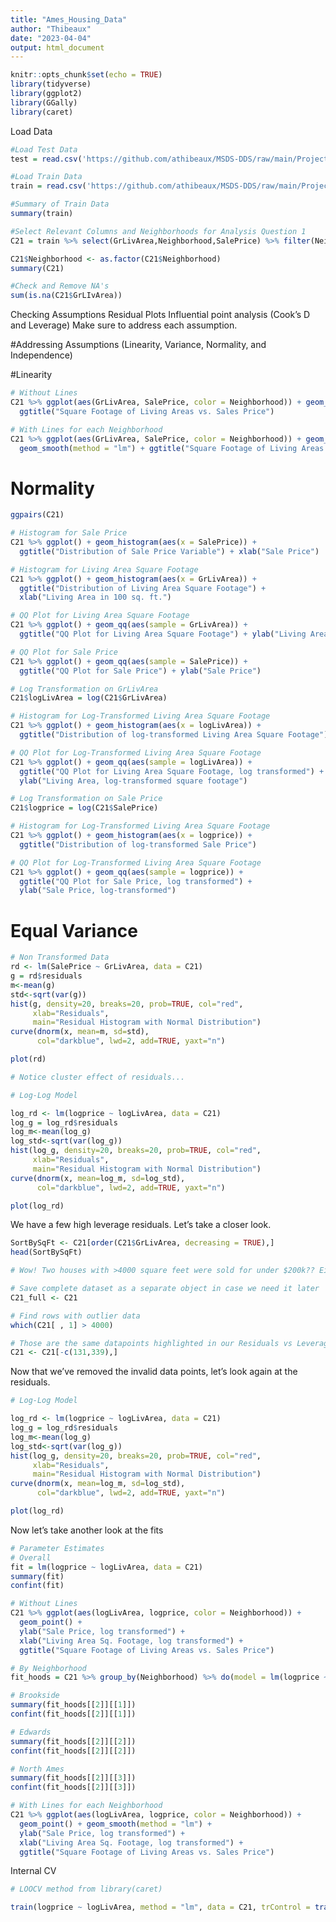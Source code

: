 ---
title: "Ames_Housing_Data"
author: "Thibeaux"
date: "2023-04-04"
output: html_document
---

```{r setup, include=FALSE}
knitr::opts_chunk$set(echo = TRUE)
library(tidyverse)
library(ggplot2)
library(GGally)
library(caret)
```

Load Data
```{r}
#Load Test Data
test = read.csv('https://github.com/athibeaux/MSDS-DDS/raw/main/Project/test.csv', header = TRUE, fill = TRUE)

#Load Train Data
train = read.csv('https://github.com/athibeaux/MSDS-DDS/raw/main/Project/train.csv', header = TRUE, fill = NA)

#Summary of Train Data
summary(train)

#Select Relevant Columns and Neighborhoods for Analysis Question 1
C21 = train %>% select(GrLivArea,Neighborhood,SalePrice) %>% filter(Neighborhood == "NAmes" | Neighborhood == "Edwards" | Neighborhood == "BrkSide")

C21$Neighborhood <- as.factor(C21$Neighborhood)
summary(C21)

#Check and Remove NA's
sum(is.na(C21$GrLIvArea))
```

Checking Assumptions 
		Residual Plots 
		Influential point analysis (Cook’s D and Leverage)
		Make sure to address each assumption.

#Addressing Assumptions (Linearity, Variance, Normality, and Independence)

#Linearity
```{r Linearity Assumption}
# Without Lines
C21 %>% ggplot(aes(GrLivArea, SalePrice, color = Neighborhood)) + geom_point() +
  ggtitle("Square Footage of Living Areas vs. Sales Price")

# With Lines for each Neighborhood
C21 %>% ggplot(aes(GrLivArea, SalePrice, color = Neighborhood)) + geom_point() +
  geom_smooth(method = "lm") + ggtitle("Square Footage of Living Areas vs. Sales Price")
```

# Normality
```{r Normality Assumption}
ggpairs(C21)

# Histogram for Sale Price
C21 %>% ggplot() + geom_histogram(aes(x = SalePrice)) + 
  ggtitle("Distribution of Sale Price Variable") + xlab("Sale Price")

# Histogram for Living Area Square Footage
C21 %>% ggplot() + geom_histogram(aes(x = GrLivArea)) +
  ggtitle("Distribution of Living Area Square Footage") +
  xlab("Living Area in 100 sq. ft.")

# QQ Plot for Living Area Square Footage
C21 %>% ggplot() + geom_qq(aes(sample = GrLivArea)) + 
  ggtitle("QQ Plot for Living Area Square Footage") + ylab("Living Area Square Footage")

# QQ Plot for Sale Price
C21 %>% ggplot() + geom_qq(aes(sample = SalePrice)) + 
  ggtitle("QQ Plot for Sale Price") + ylab("Sale Price")

# Log Transformation on GrLivArea
C21$logLivArea = log(C21$GrLivArea)

# Histogram for Log-Transformed Living Area Square Footage
C21 %>% ggplot() + geom_histogram(aes(x = logLivArea)) +
  ggtitle("Distribution of log-transformed Living Area Square Footage")

# QQ Plot for Log-Transformed Living Area Square Footage
C21 %>% ggplot() + geom_qq(aes(sample = logLivArea)) + 
  ggtitle("QQ Plot for Living Area Square Footage, log transformed") + 
  ylab("Living Area, log-transformed square footage")

# Log Transformation on Sale Price
C21$logprice = log(C21$SalePrice)

# Histogram for Log-Transformed Living Area Square Footage
C21 %>% ggplot() + geom_histogram(aes(x = logprice)) +
  ggtitle("Distribution of log-transformed Sale Price")

# QQ Plot for Log-Transformed Living Area Square Footage
C21 %>% ggplot() + geom_qq(aes(sample = logprice)) + 
  ggtitle("QQ Plot for Sale Price, log transformed") + 
  ylab("Sale Price, log-transformed")


```

# Equal Variance
```{r Equal Variance}
# Non Transformed Data
rd <- lm(SalePrice ~ GrLivArea, data = C21)
g = rd$residuals
m<-mean(g)
std<-sqrt(var(g))
hist(g, density=20, breaks=20, prob=TRUE, col="red",
     xlab="Residuals",  
     main="Residual Histogram with Normal Distribution")
curve(dnorm(x, mean=m, sd=std), 
      col="darkblue", lwd=2, add=TRUE, yaxt="n")

plot(rd)

# Notice cluster effect of residuals...

# Log-Log Model 

log_rd <- lm(logprice ~ logLivArea, data = C21)
log_g = log_rd$residuals
log_m<-mean(log_g)
log_std<-sqrt(var(log_g))
hist(log_g, density=20, breaks=20, prob=TRUE, col="red",
     xlab="Residuals",  
     main="Residual Histogram with Normal Distribution")
curve(dnorm(x, mean=log_m, sd=log_std), 
      col="darkblue", lwd=2, add=TRUE, yaxt="n")

plot(log_rd)
```
We have a few high leverage residuals. Let's take a closer look.

```{r Outlier Examination}

SortBySqFt <- C21[order(C21$GrLivArea, decreasing = TRUE),]
head(SortBySqFt)

# Wow! Two houses with >4000 square feet were sold for under $200k?? Either that's a mistake (like someone left out a zero) or I need the number of that real estate agent IMMEDIATELY so he can get me that kind of price on a mansion! If these two outliers are an valid observation, we may be looking at a short sale or foreclosure. Since these kinds of sales are not what Century 21 wants to measure, we feel confident in removing them from our dataset.

# Save complete dataset as a separate object in case we need it later
C21_full <- C21

# Find rows with outlier data
which(C21[ , 1] > 4000)

# Those are the same datapoints highlighted in our Residuals vs Leverage plot, so let's remove them.
C21 <- C21[-c(131,339),]
```
Now that we've removed the invalid data points, let's look again at the residuals.
```{r Residuals after Removing Invalid Data}
# Log-Log Model 

log_rd <- lm(logprice ~ logLivArea, data = C21)
log_g = log_rd$residuals
log_m<-mean(log_g)
log_std<-sqrt(var(log_g))
hist(log_g, density=20, breaks=20, prob=TRUE, col="red",
     xlab="Residuals",  
     main="Residual Histogram with Normal Distribution")
curve(dnorm(x, mean=log_m, sd=log_std), 
      col="darkblue", lwd=2, add=TRUE, yaxt="n")

plot(log_rd)
```
Now let's take another look at the fits
```{r Refit Model}
# Parameter Estimates
# Overall
fit = lm(logprice ~ logLivArea, data = C21)
summary(fit)
confint(fit)

# Without Lines
C21 %>% ggplot(aes(logLivArea, logprice, color = Neighborhood)) +
  geom_point() +
  ylab("Sale Price, log transformed") + 
  xlab("Living Area Sq. Footage, log transformed") + 
  ggtitle("Square Footage of Living Areas vs. Sales Price")

# By Neighborhood
fit_hoods = C21 %>% group_by(Neighborhood) %>% do(model = lm(logprice ~ logLivArea, data = .))

# Brookside
summary(fit_hoods[[2]][[1]])
confint(fit_hoods[[2]][[1]])

# Edwards
summary(fit_hoods[[2]][[2]])
confint(fit_hoods[[2]][[2]])

# North Ames
summary(fit_hoods[[2]][[3]])
confint(fit_hoods[[2]][[3]])

# With Lines for each Neighborhood
C21 %>% ggplot(aes(logLivArea, logprice, color = Neighborhood)) + 
  geom_point() + geom_smooth(method = "lm") +
  ylab("Sale Price, log transformed") + 
  xlab("Living Area Sq. Footage, log transformed") + 
  ggtitle("Square Footage of Living Areas vs. Sales Price")
```
Internal CV
```{r Internal Cross Validation}
# LOOCV method from library(caret)

train(logprice ~ logLivArea, method = "lm", data = C21, trControl = trainControl(method = "LOOCV"))
```